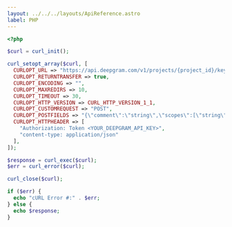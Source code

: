 ---
layout: ../../../layouts/ApiReference.astro
label: PHP
---

```php
<?php

$curl = curl_init();

curl_setopt_array($curl, [
  CURLOPT_URL => "https://api.deepgram.com/v1/projects/{project_id}/keys",
  CURLOPT_RETURNTRANSFER => true,
  CURLOPT_ENCODING => "",
  CURLOPT_MAXREDIRS => 10,
  CURLOPT_TIMEOUT => 30,
  CURLOPT_HTTP_VERSION => CURL_HTTP_VERSION_1_1,
  CURLOPT_CUSTOMREQUEST => "POST",
  CURLOPT_POSTFIELDS => "{\"comment\":\"string\",\"scopes\":[\"string\"]}",
  CURLOPT_HTTPHEADER => [
    "Authorization: Token <YOUR_DEEPGRAM_API_KEY>",
    "content-type: application/json"
  ],
]);

$response = curl_exec($curl);
$err = curl_error($curl);

curl_close($curl);

if ($err) {
  echo "cURL Error #:" . $err;
} else {
  echo $response;
}
```

